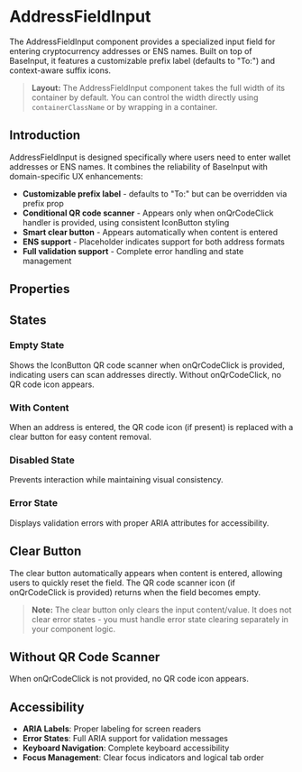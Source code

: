 
<Meta
  of={AddressFieldInputStories}
  title="Text Input/AddressFieldInput/Overview"
/>

# AddressFieldInput

The AddressFieldInput component provides a specialized input field for entering cryptocurrency addresses or ENS names. Built on top of BaseInput, it features a customizable prefix label (defaults to "To:") and context-aware suffix icons.

> **Layout:** The AddressFieldInput component takes the full width of its container by default. You can control the width directly using `containerClassName` or by wrapping in a container.

## Introduction

AddressFieldInput is designed specifically where users need to enter wallet addresses or ENS names. It combines the reliability of BaseInput with domain-specific UX enhancements:

- **Customizable prefix label** - defaults to "To:" but can be overridden via prefix prop
- **Conditional QR code scanner** - Appears only when onQrCodeClick handler is provided, using consistent IconButton styling
- **Smart clear button** - Appears automatically when content is entered
- **ENS support** - Placeholder indicates support for both address formats
- **Full validation support** - Complete error handling and state management

<Canvas of={AddressFieldInputStories.Default} />

## Properties

<Controls />

## States

### Empty State

Shows the IconButton QR code scanner when onQrCodeClick is provided, indicating users can scan addresses directly. Without onQrCodeClick, no QR code icon appears.

<Canvas of={AddressFieldInputStories.Empty} />

### With Content

When an address is entered, the QR code icon (if present) is replaced with a clear button for easy content removal.

<Canvas of={AddressFieldInputStories.WithContent} />

### Disabled State

Prevents interaction while maintaining visual consistency.

<Canvas of={AddressFieldInputStories.Disabled} />

### Error State

Displays validation errors with proper ARIA attributes for accessibility.

<Canvas of={AddressFieldInputStories.Error} />

## Clear Button

The clear button automatically appears when content is entered, allowing users to quickly reset the field. The QR code scanner icon (if onQrCodeClick is provided) returns when the field becomes empty.

> **Note:** The clear button only clears the input content/value. It does not clear error states - you must handle error state clearing separately in your component logic.

## Without QR Code Scanner

When onQrCodeClick is not provided, no QR code icon appears.

<Canvas of={AddressFieldInputStories.WithoutQrCode} />

## Accessibility

- **ARIA Labels**: Proper labeling for screen readers
- **Error States**: Full ARIA support for validation messages
- **Keyboard Navigation**: Complete keyboard accessibility
- **Focus Management**: Clear focus indicators and logical tab order
